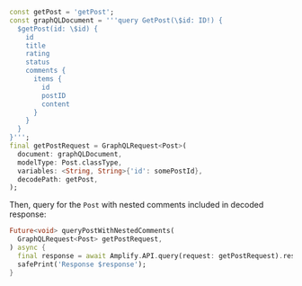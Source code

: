 ```dart
const getPost = 'getPost';
const graphQLDocument = '''query GetPost(\$id: ID!) {
  $getPost(id: \$id) {
    id
    title
    rating
    status
    comments {
      items {
        id
        postID
        content
      }
    }
  }
}''';
final getPostRequest = GraphQLRequest<Post>(
  document: graphQLDocument,
  modelType: Post.classType,
  variables: <String, String>{'id': somePostId},
  decodePath: getPost,
);
```

Then, query for the `Post` with nested comments included in decoded response:
```dart
Future<void> queryPostWithNestedComments(
  GraphQLRequest<Post> getPostRequest,
) async {
  final response = await Amplify.API.query(request: getPostRequest).response;
  safePrint('Response $response');
}
```
